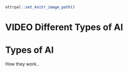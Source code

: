 
```r
ottrpal::set_knitr_image_path()
```

# VIDEO Different Types of AI

# Types of AI

How they work..

<!-- ## Motivation -->


<!-- ## Target Audience   -->

<!-- The course is intended for ... -->

<!-- ## Curriculum   -->

<!-- The course covers... -->
